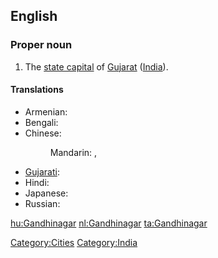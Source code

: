 ==English==
{{wikipedia}}

===Proper noun===
{{en-proper-noun}}

# The [[state capital]] of [[Gujarat]] ([[India]]).

====Translations====
{{trans-top|Gandhinagar}}
* Armenian: {{t|hy|Գանդինագար|tr=Gandinagar|sc=Armn}}
* Bengali: {{t|bn|গান্ধীনগর|sc=Beng|xs=Bengali}}
* Chinese:
*: Mandarin: {{t|cmn|甘地訥格爾|sc=Hani}},  {{t|cmn|甘地讷格尔|tr=Gāndìnègé'ěr|sc=Hani}}
{{trans-mid}}
* [[Gujarati]]: {{t|gu|ગાંધીનગર|tr=gā̃dhīnagar|sc=Gujr|xs=Gujarati}}
* Hindi: {{t|hi|गाँधीनगर|tr=gā̃ndhīnagar|xs=Hindi}}
* Japanese: {{t|ja|ガンディーナガル|tr=Gandīnagaru}}
* Russian: {{t|ru|Гандинагар|m|tr=Gandinagár}}
{{trans-bottom}}

[[Category:Cities]]
[[Category:India]]

[[hu:Gandhinagar]]
[[nl:Gandhinagar]]
[[ta:Gandhinagar]]